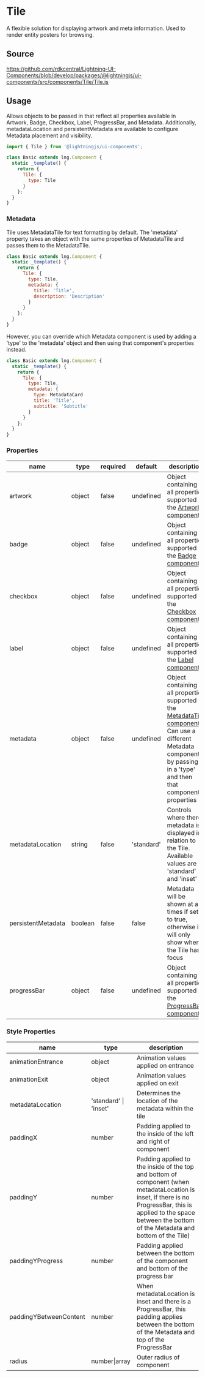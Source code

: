 ﻿<!--
  Copyright 2023 Comcast Cable Communications Management, LLC

  Licensed under the Apache License, Version 2.0 (the "License");
  you may not use this file except in compliance with the License.
  You may obtain a copy of the License at

  http://www.apache.org/licenses/LICENSE-2.0

  Unless required by applicable law or agreed to in writing, software
  distributed under the License is distributed on an "AS IS" BASIS,
  WITHOUT WARRANTIES OR CONDITIONS OF ANY KIND, either express or implied.
  See the License for the specific language governing permissions and
  limitations under the License.

  SPDX-License-Identifier: Apache-2.0
-->


# Tile

A flexible solution for displaying artwork and meta information. Used to render entity posters for browsing.

## Source

https://github.com/rdkcentral/Lightning-UI-Components/blob/develop/packages/@lightningjs/ui-components/src/components/Tile/Tile.js

## Usage

Allows objects to be passed in that reflect all properties available in Artwork, Badge, Checkbox, Label, ProgressBar, and Metadata. Additionally, metadataLocation and persistentMetadata are available to configure Metadata placement and visibility.

```js
import { Tile } from '@lightningjs/ui-components';

class Basic extends lng.Component {
  static _template() {
    return {
      Tile: {
        type: Tile
      }
    };
  }
}
```

<Canvas>
  <Story id="tiles-cards-tile--tile" />
</Canvas>

### Metadata

Tile uses MetadataTile for text formatting by default. The 'metadata' property takes an object with the same properties of MetadataTile and passes them to the MetadataTile.

```js
class Basic extends lng.Component {
  static _template() {
    return {
      Tile: {
        type: Tile,
        metadata: {
          title: 'Title',
          description: 'Description'
        }
      }
    };
  }
}
```

However, you can override which Metadata component is used by adding a 'type' to the 'metadata' object and then using that component's properties instead.

```js
class Basic extends lng.Component {
  static _template() {
    return {
      Tile: {
        type: Tile,
        metadata: {
          type: MetadataCard
          title: 'Title',
          subtitle: 'Subtitle'
        }
      }
    };
  }
}
```

### Properties

| name               | type    | required | default    | description                                                                                                                                                                                                                           |
| ------------------ | ------- | -------- | ---------- | ------------------------------------------------------------------------------------------------------------------------------------------------------------------------------------------------------------------------------------- |
| artwork            | object  | false    | undefined  | Object containing all properties supported in the [Artwork component](?path=/docs/foundations-artwork--artwork)                                                                                                                       |
| badge              | object  | false    | undefined  | Object containing all properties supported in the [Badge component](?path=/docs/metadata-badge--text)                                                                                                                                 |
| checkbox           | object  | false    | undefined  | Object containing all properties supported in the [Checkbox component](?path=/docs/utilities-checkbox--checkbox)                                                                                                                      |
| label              | object  | false    | undefined  | Object containing all properties supported in the [Label component](?path=/docs/metadata-label--label)                                                                                                                                |
| metadata           | object  | false    | undefined  | Object containing all properties supported in the [MetadataTile component](?path=/docs/metadata-metadatatile--metadata-tile)<br /> Can use a different Metadata component by passing in a 'type' and then that component's properties |
| metadataLocation   | string  | false    | 'standard' | Controls where there metadata is displayed in relation to the Tile. Available values are 'standard' and 'inset'                                                                                                                       |
| persistentMetadata | boolean | false    | false      | Metadata will be shown at all times if set to true, otherwise it will only show when the Tile has focus                                                                                                                               |
| progressBar        | object  | false    | undefined  | Object containing all properties supported in the [ProgressBar component](??path=/docs/utilities-progressbar--progress-bar)                                                                                                           |

### Style Properties

| name                   | type                  | description                                                                                                                                                                                                           |
| ---------------------- | --------------------- | --------------------------------------------------------------------------------------------------------------------------------------------------------------------------------------------------------------------- |
| animationEntrance      | object                | Animation values applied on entrance                                                                                                                                                                                  |
| animationExit          | object                | Animation values applied on exit                                                                                                                                                                                      |
| metadataLocation       | 'standard' \| 'inset' | Determines the location of the metadata within the tile                                                                                                                                                               |
| paddingX               | number                | Padding applied to the inside of the left and right of component                                                                                                                                                      |
| paddingY               | number                | Padding applied to the inside of the top and bottom of component (when metadataLocation is inset, if there is no ProgressBar, this is applied to the space between the bottom of the Metadata and bottom of the Tile) |
| paddingYProgress       | number                | Padding applied between the bottom of the component and bottom of the progress bar                                                                                                                                    |
| paddingYBetweenContent | number                | When metadataLocation is inset and there is a ProgressBar, this padding applies between the bottom of the Metadata and top of the ProgressBar                                                                         |
| radius                 | number\|array         | Outer radius of component                                                                                                                                                                                             |
